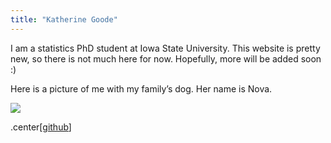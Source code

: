 ```yaml
---
title: "Katherine Goode"
---
```

      
I am a statistics PhD student at Iowa State University. This website is pretty new, so there is not much here for now. Hopefully, more will be added soon :) 

Here is a picture of me with my family's dog. Her name is Nova.

![](./images/nova.png)

.center[[github](https://github.com/goodekat)]
